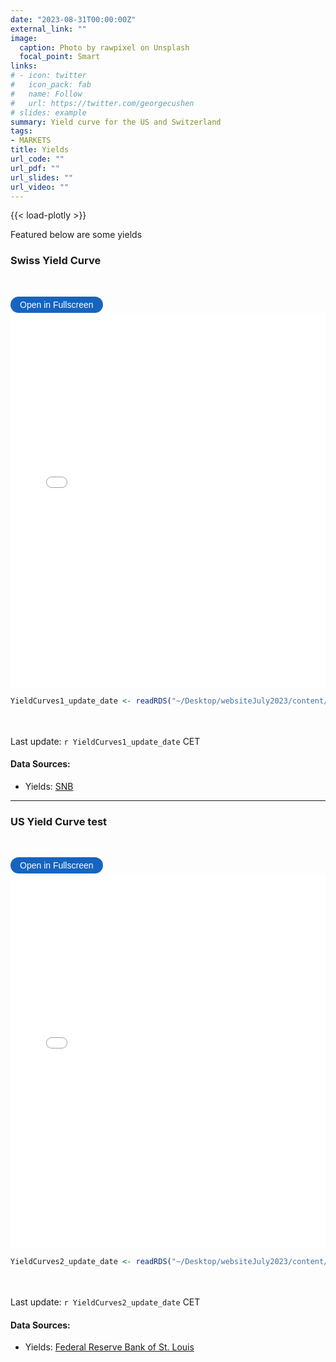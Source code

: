 ```yaml
---
date: "2023-08-31T00:00:00Z"
external_link: ""
image: 
  caption: Photo by rawpixel on Unsplash
  focal_point: Smart
links:
# - icon: twitter
#   icon_pack: fab
#   name: Follow
#   url: https://twitter.com/georgecushen
# slides: example
summary: Yield curve for the US and Switzerland
tags:
- MARKETS
title: Yields
url_code: ""
url_pdf: ""
url_slides: ""
url_video: ""
---
```

{{< load-plotly >}}

Featured below are some yields

### Swiss Yield Curve
<br> 

<button onclick="toggleFullscreen('iframe1')" style="font-size: 14px; padding: 5px 15px; border: none; border-radius: 20px; background-color: #1664c0; color: white; cursor: pointer; transition: background-color 0.3s;" onmouseover="this.style.backgroundColor='#0056b3'" onmouseout="this.style.backgroundColor='#007BFF'">Open in Fullscreen</button>
<iframe id="iframe1" src="YieldCurves1.html" width="100%" height="600px" frameborder="0"> </iframe>

```r
YieldCurves1_update_date <- readRDS("~/Desktop/websiteJuly2023/content/project/YieldCurves/YieldCurves1_update_date.rds")
``` 

<br> <br> 
Last update: `r YieldCurves1_update_date` CET

#### Data Sources: 
* Yields: [SNB](https://data.snb.ch/api/cube/rendoblid/data/csv/de)
  
***


### US Yield Curve test
<br> 

<button onclick="toggleFullscreen('iframe2')" style="font-size: 14px; padding: 5px 15px; border: none; border-radius: 20px; background-color: #1664c0; color: white; cursor: pointer; transition: background-color 0.3s;" onmouseover="this.style.backgroundColor='#0056b3'" onmouseout="this.style.backgroundColor='#007BFF'">Open in Fullscreen</button>
<iframe id="iframe2" src="YieldCurves2.html" width="100%" height="600px" frameborder="0"> </iframe>

```r
YieldCurves2_update_date <- readRDS("~/Desktop/websiteJuly2023/content/project/YieldCurves/YieldCurves2_update_date.rds")
``` 

<br> <br> 
Last update: `r YieldCurves2_update_date` CET

#### Data Sources: 
* Yields: [Federal Reserve Bank of St. Louis](https://fred.stlouisfed.org/searchresults/?st=Market%20Yield%20on%20U.S.%20Treasury%20Securities)

